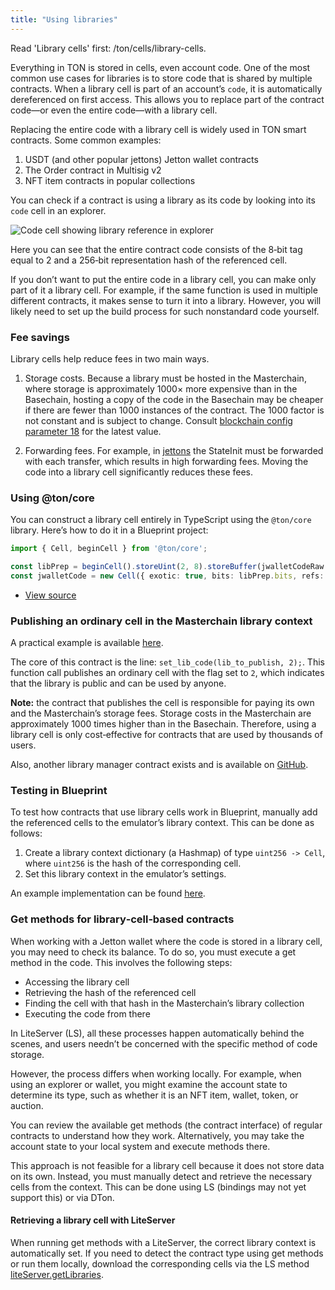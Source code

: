 ```yaml
---
title: "Using libraries"
---
```



Read 'Library cells' first: /ton/cells/library-cells.

Everything in TON is stored in cells, even account code. One of the most common use cases for libraries is to store code that is shared by multiple contracts.
When a library cell is part of an account’s `code`, it is automatically dereferenced on first access. This allows you to replace part of the contract code—or even the entire code—with a library cell.

Replacing the entire code with a library cell is widely used in TON smart contracts.
Some common examples:
1. USDT (and other popular jettons) Jetton wallet contracts
2. The Order contract in Multisig v2
3. NFT item contracts in popular collections

You can check if a contract is using a library as its code by looking into its `code` cell in an explorer.

<Image src="/resources/images/using-libraries/library-in-explorer.png" alt="Code cell showing library reference in explorer" />

Here you can see that the entire contract code consists of the 8‑bit tag equal to 2 and a 256‑bit representation hash of the referenced cell.

If you don’t want to put the entire code in a library cell, you can make only part of it a library cell. For example, if the same function is used in multiple different contracts, it makes sense to turn it into a library. However, you will likely need to set up the build process for such nonstandard code yourself.

### Fee savings

Library cells help reduce fees in two main ways.

1. Storage costs. Because a library must be hosted in the Masterchain, where storage is approximately 1000× more expensive than in the Basechain, hosting a copy of the code in the Basechain may be cheaper if there are fewer than 1000 instances of the contract. The 1000 factor is not constant and is subject to change. Consult [blockchain config parameter 18](https://tonviewer.com/config#18) for the latest value.

2. Forwarding fees. For example, in [jettons](/standard/tokens/jetton) the StateInit must be forwarded with each transfer, which results in high forwarding fees. Moving the code into a library cell significantly reduces these fees.


### Using @ton/core

You can construct a library cell entirely in TypeScript using the `@ton/core` library. Here’s how to do it in a Blueprint project:

```ts
import { Cell, beginCell } from '@ton/core';

const libPrep = beginCell().storeUint(2, 8).storeBuffer(jwalletCodeRaw.hash()).endCell();
const jwalletCode = new Cell({ exotic: true, bits: libPrep.bits, refs: libPrep.refs });
```

- [View source](https://github.com/ton-blockchain/stablecoin-contract/blob/de08b905214eb253d27009db6a124fd1feadbf72/sandbox_tests/JettonWallet.spec.ts#L104C1-L105C90)

### Publishing an ordinary cell in the Masterchain library context

A practical example is available [here](https://github.com/ton-blockchain/multisig-contract-v2/blob/master/contracts/helper/librarian.func).

The core of this contract is the line: `set_lib_code(lib_to_publish, 2);`. This function call publishes an ordinary cell with the flag set to `2`, which indicates that the library is public and can be used by anyone.

**Note:** the contract that publishes the cell is responsible for paying its own and the Masterchain’s storage fees. Storage costs in the Masterchain are approximately 1000 times higher than in the Basechain. Therefore, using a library cell is only cost‑effective for contracts that are used by thousands of users.

Also, another library manager contract exists and is available on [GitHub](https://github.com/bidask-protocol/func-library-manager).

### Testing in Blueprint

To test how contracts that use library cells work in Blueprint, manually add the referenced cells to the emulator’s library context. This can be done as follows:

1. Create a library context dictionary (a Hashmap) of type `uint256 -> Cell`, where `uint256` is the hash of the corresponding cell.
2. Set this library context in the emulator’s settings.

An example implementation can be found [here](https://github.com/ton-blockchain/stablecoin-contract/blob/de08b905214eb253d27009db6a124fd1feadbf72/sandbox_tests/JettonWallet.spec.ts#L100C9-L103C32).

### Get methods for library‑cell‑based contracts

When working with a Jetton wallet where the code is stored in a library cell, you may need to check its balance. To do so, you must execute a get method in the code. This involves the following steps:

- Accessing the library cell
- Retrieving the hash of the referenced cell
- Finding the cell with that hash in the Masterchain’s library collection
- Executing the code from there

In LiteServer (LS), all these processes happen automatically behind the scenes, and users needn’t be concerned with the specific method of code storage.

However, the process differs when working locally. For example, when using an explorer or wallet, you might examine the account state to determine its type, such as whether it is an NFT item, wallet, token, or auction.

You can review the available get methods (the contract interface) of regular contracts to understand how they work. Alternatively, you may take the account state to your local system and execute methods there.

This approach is not feasible for a library cell because it does not store data on its own. Instead, you must manually detect and retrieve the necessary cells from the context. This can be done using LS (bindings may not yet support this) or via DTon.

#### Retrieving a library cell with LiteServer

When running get methods with a LiteServer, the correct library context is automatically set. If you need to detect the contract type using get methods or run them locally, download the corresponding cells via the LS method [liteServer.getLibraries](https://github.com/ton-blockchain/ton/blob/4cfe1d1a96acf956e28e2bbc696a143489e23631/tl/generate/scheme/lite_api.tl#L96).
